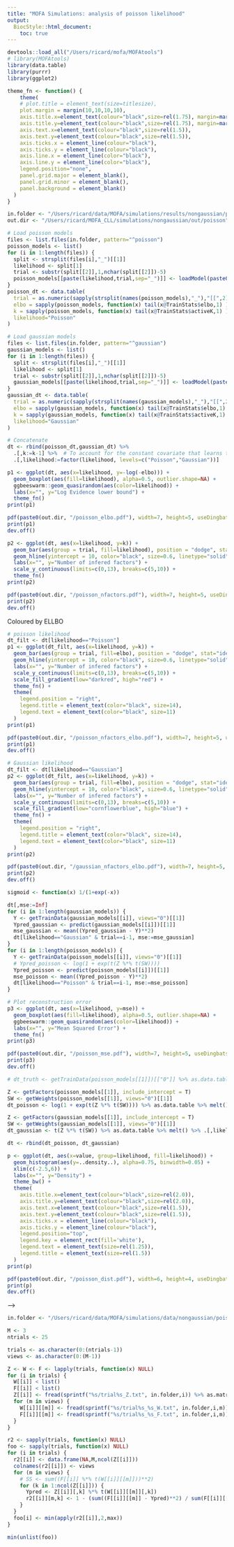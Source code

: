 ```yaml
---
title: "MOFA Simulations: analysis of poisson likelihood"
output:
  BiocStyle::html_document:
    toc: true
---
```


```r
devtools::load_all("/Users/ricard/mofa/MOFAtools")
# library(MOFAtools)
library(data.table)
library(purrr)
library(ggplot2)
```

```r
theme_fn <- function() {
    theme(
    # plot.title = element_text(size=titlesize),
    plot.margin = margin(10,10,10,10),
    axis.title.x=element_text(colour="black",size=rel(1.75), margin=margin(20,0,3,0)),
    axis.title.y=element_text(colour="black",size=rel(1.75), margin=margin(0,20,0,3)),
    axis.text.x=element_text(colour="black",size=rel(1.5)),
    axis.text.y=element_text(colour="black",size=rel(1.5)),
    axis.ticks.x = element_line(colour="black"),
    axis.ticks.y = element_line(colour="black"),
    axis.line.x = element_line(color="black"),
    axis.line.y = element_line(color="black"),
    legend.position="none",
    panel.grid.major = element_blank(),
    panel.grid.minor = element_blank(),
    panel.background = element_blank()
  )
}
```

<!-- Load poisson and gaussian models trained on count data -->
```r

in.folder <- "/Users/ricard/data/MOFA/simulations/results/nongaussian/poisson"
out.dir <- "/Users/ricard/MOFA_CLL/simulations/nongaussian/out/poisson"

# Load poisson models
files <- list.files(in.folder, pattern="^poisson")
poisson_models <- list()
for (i in 1:length(files)) {
  split <- strsplit(files[i],"_")[[1]]
  likelihood <- split[1]
  trial <- substr(split[[2]],1,nchar(split[[2]])-5)
  poisson_models[[paste(likelihood,trial,sep="_")]] <- loadModel(paste0(in.folder,"/",files[i]))
}
poisson_dt <- data.table(
  trial = as.numeric(sapply(strsplit(names(poisson_models),"_"),"[[",2)),
  elbo = sapply(poisson_models, function(x) tail(x@TrainStats$elbo,1) ),
  k = sapply(poisson_models, function(x) tail(x@TrainStats$activeK,1) ),
  likelihood="Poisson"
)

# Load gaussian models
files <- list.files(in.folder, pattern="^gaussian")
gaussian_models <- list()
for (i in 1:length(files)) {
  split <- strsplit(files[i],"_")[[1]]
  likelihood <- split[1]
  trial <- substr(split[[2]],1,nchar(split[[2]])-5)
  gaussian_models[[paste(likelihood,trial,sep="_")]] <- loadModel(paste0(in.folder,"/",files[i]))
}
gaussian_dt <- data.table(
  trial = as.numeric(sapply(strsplit(names(gaussian_models),"_"),"[[",2)),
  elbo = sapply(gaussian_models, function(x) tail(x@TrainStats$elbo,1) ),
  k = sapply(gaussian_models, function(x) tail(x@TrainStats$activeK,1) ),
  likelihood="Gaussian"
)

# Concatenate
dt <- rbind(poisson_dt,gaussian_dt) %>% 
  .[,k:=k-1] %>%  # To account for the constant covariate that learns the mean
  .[,likelihood:=factor(likelihood, levels=c("Poisson","Gaussian"))]
```

<!-- Compare Evidence lower bound -->
```r
p1 <- ggplot(dt, aes(x=likelihood, y=-log(-elbo))) +
  geom_boxplot(aes(fill=likelihood), alpha=0.5, outlier.shape=NA) +
  ggbeeswarm::geom_quasirandom(aes(color=likelihood)) +
  labs(x="", y="Log Evidence lower bound") +
  theme_fn()
print(p1)

pdf(paste0(out.dir, "/poisson_elbo.pdf"), width=7, height=5, useDingbats = F)
print(p1)
dev.off()
```

<!-- Compare number of active factors -->
```r
p2 <- ggplot(dt, aes(x=likelihood, y=k)) +
  geom_bar(aes(group = trial, fill=likelihood), position = "dodge", stat="identity", color="black") +
  geom_hline(yintercept = 10, color="black", size=0.6, linetype="solid") +
  labs(x="", y="Number of infered factors") +
  scale_y_continuous(limits=c(0,13), breaks=c(5,10)) +
  theme_fn()
print(p2)

pdf(paste0(out.dir, "/poisson_nfactors.pdf"), width=7, height=5, useDingbats = F)
print(p2)
dev.off()
```

Coloured by ELLBO
```r
# poisson likelihood
dt_filt <- dt[likelihood=="Poisson"]
p1 <- ggplot(dt_filt, aes(x=likelihood, y=k)) +
  geom_bar(aes(group = trial, fill=elbo), position = "dodge", stat="identity", color="black") +
  geom_hline(yintercept = 10, color="black", size=0.6, linetype="solid") +
  labs(x="", y="Number of infered factors") +
  scale_y_continuous(limits=c(0,13), breaks=c(5,10)) +
  scale_fill_gradient(low="darkred", high="red") +
  theme_fn() +
  theme(
    legend.position = "right",
    legend.title = element_text(color="black", size=14),
    legend.text = element_text(color="black", size=11)
  )
print(p1)

pdf(paste0(out.dir, "/poisson_nfactors_elbo.pdf"), width=7, height=5, useDingbats = F)
print(p1)
dev.off()

# Gaussian likelihood
dt_filt <- dt[likelihood=="Gaussian"]
p2 <- ggplot(dt_filt, aes(x=likelihood, y=k)) +
  geom_bar(aes(group = trial, fill=elbo), position = "dodge", stat="identity", color="black") +
  geom_hline(yintercept = 10, color="black", size=0.6, linetype="solid") +
  labs(x="", y="Number of infered factors") +
  scale_y_continuous(limits=c(0,13), breaks=c(5,10)) +
  scale_fill_gradient(low="cornflowerblue", high="blue") +
  theme_fn() +
  theme(
    legend.position = "right",
    legend.title = element_text(color="black", size=14),
    legend.text = element_text(color="black", size=11)
  )
print(p2)

pdf(paste0(out.dir, "/gaussian_nfactors_elbo.pdf"), width=7, height=5, useDingbats = F)
print(p2)
dev.off()
```


<!-- Compare reconstruction error -->
```r
sigmoid <- function(x) 1/(1+exp(-x))

dt[,mse:=Inf]
for (i in 1:length(gaussian_models)) {
  Y <- getTrainData(gaussian_models[[i]], views="0")[[1]]
  Ypred_gaussian <- predict(gaussian_models[[i]])[[1]]
  mse_gaussian <- mean((Ypred_gaussian - Y)**2)
  dt[likelihood=="Gaussian" & trial==i-1, mse:=mse_gaussian]
}
for (i in 1:length(poisson_models)) {
  Y <- getTrainData(poisson_models[[i]], views="0")[[1]]
  # Ypred_poisson <- log(1 + exp(t(Z %*% t(SW))))
  Ypred_poisson <- predict(poisson_models[[i]])[[1]]
  mse_poisson <- mean((Ypred_poisson - Y)**2)
  dt[likelihood=="Poisson" & trial==i-1, mse:=mse_poisson]
}

# Plot reconstruction error
p3 <- ggplot(dt, aes(x=likelihood, y=mse)) +
  geom_boxplot(aes(fill=likelihood), alpha=0.5, outlier.shape=NA) +
  ggbeeswarm::geom_quasirandom(aes(color=likelihood)) +
  labs(x="", y="Mean Squared Error") +
  theme_fn()
print(p3)

pdf(paste0(out.dir, "/poisson_mse.pdf"), width=7, height=5, useDingbats = F)
print(p3)
dev.off()
```


<!-- Compare distributions of reconstructed data -->
```r

# dt_truth <- getTrainData(poisson_models[[1]])[["0"]] %>% as.data.table %>% melt() %>% .[,likelihood:="Truth"]

Z <- getFactors(poisson_models[[1]], include_intercept = T)
SW <- getWeights(poisson_models[[1]], views="0")[[1]]
dt_poisson <- log(1 + exp(t(Z %*% t(SW)))) %>% as.data.table %>% melt() %>% .[,likelihood:="Poisson"]

Z <- getFactors(gaussian_models[[1]], include_intercept = T)
SW <- getWeights(gaussian_models[[1]], views="0")[[1]]
dt_gaussian <- t(Z %*% t(SW)) %>% as.data.table %>% melt() %>% .[,likelihood:="Gaussian"]

dt <- rbind(dt_poisson, dt_gaussian)

p <- ggplot(dt, aes(x=value, group=likelihood, fill=likelihood)) +
  geom_histogram(aes(y=..density..), alpha=0.75, binwidth=0.05) +
  xlim(c(-2.5,6)) +
  labs(x="", y="Density") +
  theme_bw() +
  theme(
    axis.title.x=element_text(colour="black",size=rel(2.0)),
    axis.title.y=element_text(colour="black",size=rel(2.0)),
    axis.text.x=element_text(colour="black",size=rel(1.5)),
    axis.text.y=element_text(colour="black",size=rel(1.5)),
    axis.ticks.x = element_line(colour="black"),
    axis.ticks.y = element_line(colour="black"),
    legend.position="top",
    legend.key = element_rect(fill='white'),
    legend.text = element_text(size=rel(1.25)),
    legend.title = element_text(size=rel(1.5))
  )
print(p)

pdf(paste0(out.dir, "/poisson_dist.pdf"), width=6, height=4, useDingbats = F)
print(p)
dev.off()
```

<!-- <!-- Joint plot --> -->
<!-- ```{r} -->
<!-- p <- cowplot::plot_grid(plotlist = list(p1,p2,p3,p4), ncol = 2, nrow = 2) -->
<!-- print(p) -->
<!-- pdf("/Users/ricard/CLL/simulations/nongaussian/out/poisson/poisson_all.pdf", width=6, height=4) -->
<!-- print(p) -->
<!-- dev.off() -->
<!-- ``` -->


<!-- (IGNORE) True variance explained per factor -->
```r
in.folder <- "/Users/ricard/data/MOFA/simulations/data/nongaussian/poisson"

M <- 3
ntrials <- 25

trials <- as.character(0:(ntrials-1))
views <- as.character(0:(M-1))

Z <- W <- F <- lapply(trials, function(x) NULL)
for (i in trials) {
  W[[i]] < list()
  F[[i]] < list()
  Z[[i]] <- fread(sprintf("%s/trial%s_Z.txt", in.folder,i)) %>% as.matrix
  for (m in views) {
    W[[i]][[m]] <- fread(sprintf("%s/trial%s_%s_W.txt", in.folder,i,m)) %>% as.matrix
    F[[i]][[m]] <- fread(sprintf("%s/trial%s_%s_F.txt", in.folder,i,m)) %>% as.matrix
  }
}

r2 <- sapply(trials, function(x) NULL)
foo <- sapply(trials, function(x) NULL)
for (i in trials) {
  r2[[i]] <- data.frame(NA,M,ncol(Z[[i]]))
  colnames(r2[[i]]) <- views
  for (m in views) {
    # SS <- sum((F[[i]] %*% t(W[[i]][[m]]))**2)
    for (k in 1:ncol(Z[[i]])) {
      Ypred <- Z[[i]][,k] %*% t(W[[i]][[m]][,k])
      r2[[i]][m,k] <- 1 - (sum((F[[i]][[m]] - Ypred)**2) / sum(F[[i]][[m]]**2) )
    }
  }
  foo[i] <- min(apply(r2[[i]],2,max))
}

min(unlist(foo))

```

